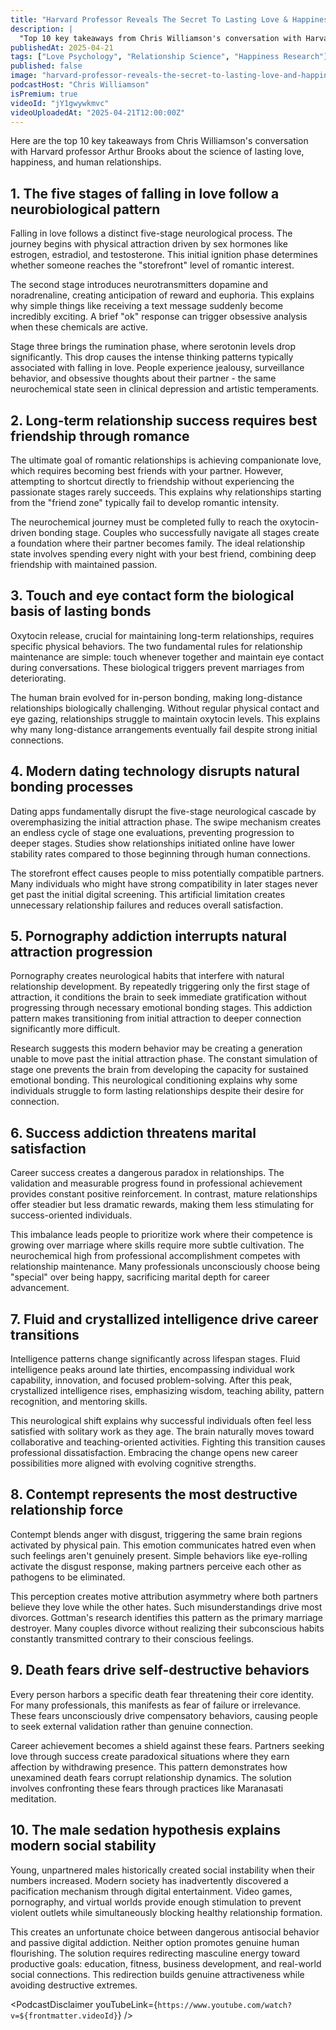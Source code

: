 ```yaml
---
title: "Harvard Professor Reveals The Secret To Lasting Love & Happiness - Arthur Brooks"
description: |
  "Top 10 key takeaways from Chris Williamson's conversation with Harvard professor Arthur Brooks about the science of lasting love, happiness, and human relationships."
publishedAt: 2025-04-21
tags: ["Love Psychology", "Relationship Science", "Happiness Research"]
published: false
image: "harvard-professor-reveals-the-secret-to-lasting-love-and-happiness-arthur-brooks.jpg"
podcastHost: "Chris Williamson"
isPremium: true
videoId: "jY1gwywkmvc"
videoUploadedAt: "2025-04-21T12:00:00Z"
---
```



<PodcastSummaryPageLayout frontmatter={frontmatter}>

Here are the top 10 key takeaways from Chris Williamson's conversation with Harvard professor Arthur Brooks about the science of lasting love, happiness, and human relationships.

## 1. The five stages of falling in love follow a neurobiological pattern

Falling in love follows a distinct five-stage neurological process. The journey begins with physical attraction driven by sex hormones like estrogen, estradiol, and testosterone. This initial ignition phase determines whether someone reaches the "storefront" level of romantic interest.

The second stage introduces neurotransmitters dopamine and noradrenaline, creating anticipation of reward and euphoria. This explains why simple things like receiving a text message suddenly become incredibly exciting. A brief "ok" response can trigger obsessive analysis when these chemicals are active.

Stage three brings the rumination phase, where serotonin levels drop significantly. This drop causes the intense thinking patterns typically associated with falling in love. People experience jealousy, surveillance behavior, and obsessive thoughts about their partner - the same neurochemical state seen in clinical depression and artistic temperaments.

## 2. Long-term relationship success requires best friendship through romance

The ultimate goal of romantic relationships is achieving companionate love, which requires becoming best friends with your partner. However, attempting to shortcut directly to friendship without experiencing the passionate stages rarely succeeds. This explains why relationships starting from the "friend zone" typically fail to develop romantic intensity.

The neurochemical journey must be completed fully to reach the oxytocin-driven bonding stage. Couples who successfully navigate all stages create a foundation where their partner becomes family. The ideal relationship state involves spending every night with your best friend, combining deep friendship with maintained passion.

## 3. Touch and eye contact form the biological basis of lasting bonds

Oxytocin release, crucial for maintaining long-term relationships, requires specific physical behaviors. The two fundamental rules for relationship maintenance are simple: touch whenever together and maintain eye contact during conversations. These biological triggers prevent marriages from deteriorating.

The human brain evolved for in-person bonding, making long-distance relationships biologically challenging. Without regular physical contact and eye gazing, relationships struggle to maintain oxytocin levels. This explains why many long-distance arrangements eventually fail despite strong initial connections.

## 4. Modern dating technology disrupts natural bonding processes

Dating apps fundamentally disrupt the five-stage neurological cascade by overemphasizing the initial attraction phase. The swipe mechanism creates an endless cycle of stage one evaluations, preventing progression to deeper stages. Studies show relationships initiated online have lower stability rates compared to those beginning through human connections.

The storefront effect causes people to miss potentially compatible partners. Many individuals who might have strong compatibility in later stages never get past the initial digital screening. This artificial limitation creates unnecessary relationship failures and reduces overall satisfaction.

## 5. Pornography addiction interrupts natural attraction progression

Pornography creates neurological habits that interfere with natural relationship development. By repeatedly triggering only the first stage of attraction, it conditions the brain to seek immediate gratification without progressing through necessary emotional bonding stages. This addiction pattern makes transitioning from initial attraction to deeper connection significantly more difficult.

Research suggests this modern behavior may be creating a generation unable to move past the initial attraction phase. The constant simulation of stage one prevents the brain from developing the capacity for sustained emotional bonding. This neurological conditioning explains why some individuals struggle to form lasting relationships despite their desire for connection.

## 6. Success addiction threatens marital satisfaction

Career success creates a dangerous paradox in relationships. The validation and measurable progress found in professional achievement provides constant positive reinforcement. In contrast, mature relationships offer steadier but less dramatic rewards, making them less stimulating for success-oriented individuals.

This imbalance leads people to prioritize work where their competence is growing over marriage where skills require more subtle cultivation. The neurochemical high from professional accomplishment competes with relationship maintenance. Many professionals unconsciously choose being "special" over being happy, sacrificing marital depth for career advancement.

## 7. Fluid and crystallized intelligence drive career transitions

Intelligence patterns change significantly across lifespan stages. Fluid intelligence peaks around late thirties, encompassing individual work capability, innovation, and focused problem-solving. After this peak, crystallized intelligence rises, emphasizing wisdom, teaching ability, pattern recognition, and mentoring skills.

This neurological shift explains why successful individuals often feel less satisfied with solitary work as they age. The brain naturally moves toward collaborative and teaching-oriented activities. Fighting this transition causes professional dissatisfaction. Embracing the change opens new career possibilities more aligned with evolving cognitive strengths.

## 8. Contempt represents the most destructive relationship force

Contempt blends anger with disgust, triggering the same brain regions activated by physical pain. This emotion communicates hatred even when such feelings aren't genuinely present. Simple behaviors like eye-rolling activate the disgust response, making partners perceive each other as pathogens to be eliminated.

This perception creates motive attribution asymmetry where both partners believe they love while the other hates. Such misunderstandings drive most divorces. Gottman's research identifies this pattern as the primary marriage destroyer. Many couples divorce without realizing their subconscious habits constantly transmitted contrary to their conscious feelings.

## 9. Death fears drive self-destructive behaviors

Every person harbors a specific death fear threatening their core identity. For many professionals, this manifests as fear of failure or irrelevance. These fears unconsciously drive compensatory behaviors, causing people to seek external validation rather than genuine connection.

Career achievement becomes a shield against these fears. Partners seeking love through success create paradoxical situations where they earn affection by withdrawing presence. This pattern demonstrates how unexamined death fears corrupt relationship dynamics. The solution involves confronting these fears through practices like Maranasati meditation.

## 10. The male sedation hypothesis explains modern social stability

Young, unpartnered males historically created social instability when their numbers increased. Modern society has inadvertently discovered a pacification mechanism through digital entertainment. Video games, pornography, and virtual worlds provide enough stimulation to prevent violent outlets while simultaneously blocking healthy relationship formation.

This creates an unfortunate choice between dangerous antisocial behavior and passive digital addiction. Neither option promotes genuine human flourishing. The solution requires redirecting masculine energy toward productive goals: education, fitness, business development, and real-world social connections. This redirection builds genuine attractiveness while avoiding destructive extremes.

<PodcastDisclaimer
  youTubeLink={`https://www.youtube.com/watch?v=${frontmatter.videoId}`}
/>

</PodcastSummaryPageLayout>
